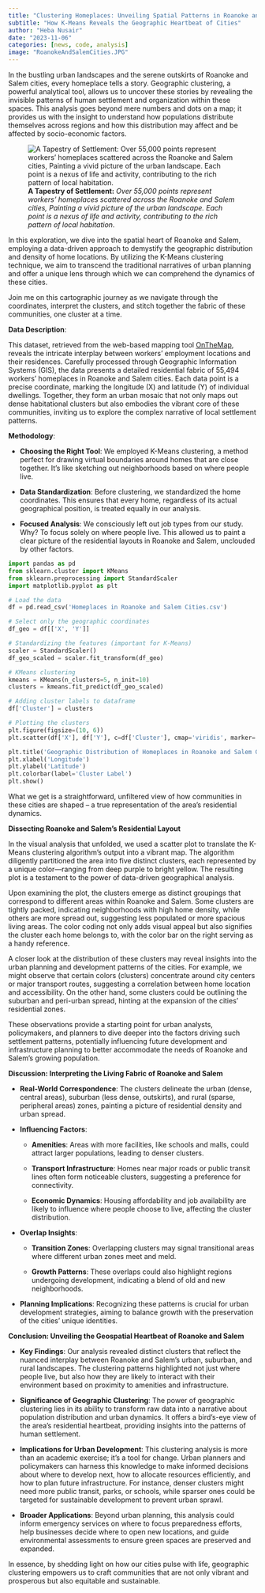 ---
title: "Clustering Homeplaces: Unveiling Spatial Patterns in Roanoke and Salem"
subtitle: "How K-Means Reveals the Geographic Heartbeat of Cities"
author: "Heba Nusair"
date: "2023-11-06"
categories: [news, code, analysis]
image: "RoanokeAndSalemCities.JPG"
---

In the bustling urban landscapes and the serene outskirts of Roanoke and Salem cities, every homeplace tells a story. Geographic clustering, a powerful analytical tool, allows us to uncover these stories by revealing the invisible patterns of human settlement and organization within these spaces. This analysis goes beyond mere numbers and dots on a map; it provides us with the insight to understand how populations distribute themselves across regions and how this distribution may affect and be affected by socio-economic factors.

![**A Tapestry of Settlement:** *Over 55,000 points represent workers' homeplaces scattered across the Roanoke and Salem cities, Painting a vivid picture of the urban landscape. Each point is a nexus of life and activity, contributing to the rich pattern of local habitation*. ](RoanokeAndSalemCities.JPG)

In this exploration, we dive into the spatial heart of Roanoke and Salem, employing a data-driven approach to demystify the geographic distribution and density of home locations. By utilizing the K-Means clustering technique, we aim to transcend the traditional narratives of urban planning and offer a unique lens through which we can comprehend the dynamics of these cities.

Join me on this cartographic journey as we navigate through the coordinates, interpret the clusters, and stitch together the fabric of these communities, one cluster at a time.

**Data Description**:

This dataset, retrieved from the web-based mapping tool [OnTheMap](https://onthemap.ces.census.gov/), reveals the intricate interplay between workers' employment locations and their residences. Carefully processed through Geographic Information Systems (GIS), the data presents a detailed residential fabric of 55,494 workers' homeplaces in Roanoke and Salem cities. Each data point is a precise coordinate, marking the longitude (X) and latitude (Y) of individual dwellings. Together, they form an urban mosaic that not only maps out dense habitational clusters but also embodies the vibrant core of these communities, inviting us to explore the complex narrative of local settlement patterns.

**Methodology**:

-   **Choosing the Right Tool**: We employed K-Means clustering, a method perfect for drawing virtual boundaries around homes that are close together. It's like sketching out neighborhoods based on where people live.

-   **Data Standardization**: Before clustering, we standardized the home coordinates. This ensures that every home, regardless of its actual geographical position, is treated equally in our analysis.

-   **Focused Analysis**: We consciously left out job types from our study. Why? To focus solely on where people live. This allowed us to paint a clear picture of the residential layouts in Roanoke and Salem, unclouded by other factors.

```{python}
import pandas as pd
from sklearn.cluster import KMeans
from sklearn.preprocessing import StandardScaler
import matplotlib.pyplot as plt

# Load the data
df = pd.read_csv('Homeplaces in Roanoke and Salem Cities.csv')

# Select only the geographic coordinates
df_geo = df[['X', 'Y']]

# Standardizing the features (important for K-Means)
scaler = StandardScaler()
df_geo_scaled = scaler.fit_transform(df_geo)

# KMeans clustering
kmeans = KMeans(n_clusters=5, n_init=10)
clusters = kmeans.fit_predict(df_geo_scaled)

# Adding cluster labels to dataframe
df['Cluster'] = clusters

# Plotting the clusters
plt.figure(figsize=(10, 6))
plt.scatter(df['X'], df['Y'], c=df['Cluster'], cmap='viridis', marker='o')

plt.title('Geographic Distribution of Homeplaces in Roanoke and Salem Cities')
plt.xlabel('Longitude')
plt.ylabel('Latitude')
plt.colorbar(label='Cluster Label')
plt.show()

```

What we get is a straightforward, unfiltered view of how communities in these cities are shaped -- a true representation of the area's residential dynamics.

**Dissecting Roanoke and Salem's Residential Layout**

In the visual analysis that unfolded, we used a scatter plot to translate the K-Means clustering algorithm's output into a vibrant map. The algorithm diligently partitioned the area into five distinct clusters, each represented by a unique color---ranging from deep purple to bright yellow. The resulting plot is a testament to the power of data-driven geographical analysis.

Upon examining the plot, the clusters emerge as distinct groupings that correspond to different areas within Roanoke and Salem. Some clusters are tightly packed, indicating neighborhoods with high home density, while others are more spread out, suggesting less populated or more spacious living areas. The color coding not only adds visual appeal but also signifies the cluster each home belongs to, with the color bar on the right serving as a handy reference.

A closer look at the distribution of these clusters may reveal insights into the urban planning and development patterns of the cities. For example, we might observe that certain colors (clusters) concentrate around city centers or major transport routes, suggesting a correlation between home location and accessibility. On the other hand, some clusters could be outlining the suburban and peri-urban spread, hinting at the expansion of the cities' residential zones.

These observations provide a starting point for urban analysts, policymakers, and planners to dive deeper into the factors driving such settlement patterns, potentially influencing future development and infrastructure planning to better accommodate the needs of Roanoke and Salem's growing population.

**Discussion: Interpreting the Living Fabric of Roanoke and Salem**

-   **Real-World Correspondence**: The clusters delineate the urban (dense, central areas), suburban (less dense, outskirts), and rural (sparse, peripheral areas) zones, painting a picture of residential density and urban spread.

-   **Influencing Factors**:

    -   **Amenities**: Areas with more facilities, like schools and malls, could attract larger populations, leading to denser clusters.

    -   **Transport Infrastructure**: Homes near major roads or public transit lines often form noticeable clusters, suggesting a preference for connectivity.

    -   **Economic Dynamics**: Housing affordability and job availability are likely to influence where people choose to live, affecting the cluster distribution.

-   **Overlap Insights**:

    -   **Transition Zones**: Overlapping clusters may signal transitional areas where different urban zones meet and meld.

    -   **Growth Patterns**: These overlaps could also highlight regions undergoing development, indicating a blend of old and new neighborhoods.

-   **Planning Implications**: Recognizing these patterns is crucial for urban development strategies, aiming to balance growth with the preservation of the cities' unique identities.

**Conclusion: Unveiling the Geospatial Heartbeat of Roanoke and Salem**

<div>

-   **Key Findings**: Our analysis revealed distinct clusters that reflect the nuanced interplay between Roanoke and Salem's urban, suburban, and rural landscapes. The clustering patterns highlighted not just where people live, but also how they are likely to interact with their environment based on proximity to amenities and infrastructure.

-   **Significance of Geographic Clustering**: The power of geographic clustering lies in its ability to transform raw data into a narrative about population distribution and urban dynamics. It offers a bird's-eye view of the area's residential heartbeat, providing insights into the patterns of human settlement.

-   **Implications for Urban Development**: This clustering analysis is more than an academic exercise; it's a tool for change. Urban planners and policymakers can harness this knowledge to make informed decisions about where to develop next, how to allocate resources efficiently, and how to plan future infrastructure. For instance, denser clusters might need more public transit, parks, or schools, while sparser ones could be targeted for sustainable development to prevent urban sprawl.

-   **Broader Applications**: Beyond urban planning, this analysis could inform emergency services on where to focus preparedness efforts, help businesses decide where to open new locations, and guide environmental assessments to ensure green spaces are preserved and expanded.

</div>

In essence, by shedding light on how our cities pulse with life, geographic clustering empowers us to craft communities that are not only vibrant and prosperous but also equitable and sustainable.
